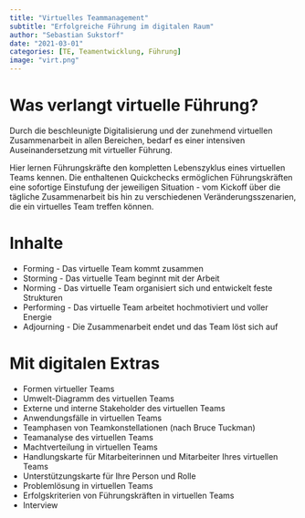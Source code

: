 ```yaml
---
title: "Virtuelles Teammanagement"
subtitle: "Erfolgreiche Führung im digitalen Raum"
author: "Sebastian Sukstorf"
date: "2021-03-01"
categories: [TE, Teamentwicklung, Führung]
image: "virt.png"
---
```


# Was verlangt virtuelle Führung?

Durch die beschleunigte Digitalisierung und der zunehmend virtuellen Zusammenarbeit in allen Bereichen, bedarf es einer intensiven Auseinandersetzung mit virtueller Führung.

Hier lernen Führungskräfte den kompletten Lebenszyklus eines virtuellen Teams kennen. Die enthaltenen Quickchecks ermöglichen Führungskräften eine sofortige Einstufung der jeweiligen Situation - vom Kickoff über die tägliche Zusammenarbeit bis hin zu verschiedenen Veränderungsszenarien, die ein virtuelles Team treffen können.

# Inhalte

- Forming - Das virtuelle Team kommt zusammen
- Storming - Das virtuelle Team beginnt mit der Arbeit
- Norming - Das virtuelle Team organisiert sich und entwickelt feste Strukturen
- Performing - Das virtuelle Team arbeitet hochmotiviert und voller Energie
- Adjourning - Die Zusammenarbeit endet und das Team löst sich auf

# Mit digitalen Extras

- Formen virtueller Teams
- Umwelt-Diagramm des virtuellen Teams
- Externe und interne Stakeholder des virtuellen Teams
- Anwendungsfälle in virtuellen Teams
- Teamphasen von Teamkonstellationen (nach Bruce Tuckman)
- Teamanalyse des virtuellen Teams
- Machtverteilung in virtuellen Teams
- Handlungskarte für Mitarbeiterinnen und Mitarbeiter Ihres virtuellen Teams
- Unterstützungskarte für Ihre Person und Rolle
- Problemlösung in virtuellen Teams
- Erfolgskriterien von Führungskräften in virtuellen Teams
- Interview